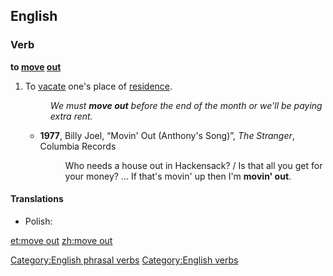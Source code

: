 ==English==

===Verb===
'''to [[move]] [[out]]'''

# {{idiom}} To [[vacate]] one's place of [[residence]].
#: ''We must '''move out''' before the end of the month or we'll be paying extra rent.''
#* '''1977''', Billy Joel, “Movin' Out (Anthony's Song)”, ''The Stranger'', Columbia Records
#*: Who needs a house out in Hackensack? / Is that all you get for your money? ... If that's movin' up then I'm '''movin' out'''.

====Translations====
{{trans-top|to vacate one's place of residence}}
* Polish: {{t-|pl|wyprowadzać się}}
{{trans-mid}}
{{trans-bottom}}

[[Category:English phrasal verbs]]
[[Category:English verbs]]

[[et:move out]]
[[zh:move out]]